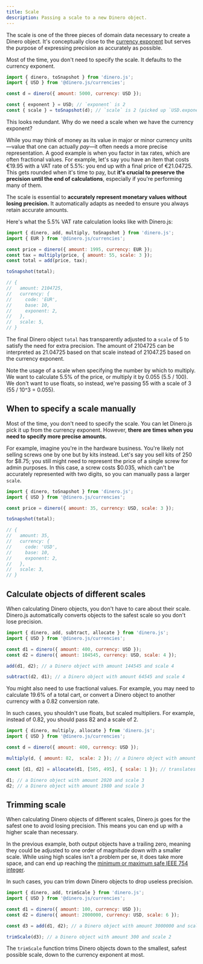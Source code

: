 ```yaml
---
title: Scale
description: Passing a scale to a new Dinero object.
---
```


The scale is one of the three pieces of domain data necessary to create a Dinero object. It's conceptually close to the [currency exponent](/docs/core-concepts/currency#currency-exponent) but serves the purpose of expressing precision as accurately as possible.

Most of the time, you don't need to specify the scale. It defaults to the currency exponent.

```js
import { dinero, toSnapshot } from 'dinero.js';
import { USD } from '@dinero.js/currencies';

const d = dinero({ amount: 5000, currency: USD });

const { exponent } = USD; // `exponent` is 2
const { scale } = toSnapshot(d); // `scale` is 2 (picked up `USD.exponent`)
```

This looks redundant. Why do we need a scale when we have the currency exponent?

While you may think of money as its value in major or minor currency units—value that one can actually *pay*—it often needs a more precise representation. A good example is when you factor in tax rates, which are often fractional values. For example, let's say you have an item that costs €19.95 with a VAT rate of 5.5%: you end up with a final price of €21.04725. This gets rounded when it's time to pay, but **it's crucial to preserve the precision until the end of calculations**, especially if you're performing many of them.

The scale is essential to **accurately represent monetary values without losing precision.** It automatically adapts as needed to ensure you always retain accurate amounts.

Here's what the 5.5% VAT rate calculation looks like with Dinero.js:

```js
import { dinero, add, multiply, toSnapshot } from 'dinero.js';
import { EUR } from '@dinero.js/currencies';

const price = dinero({ amount: 1995, currency: EUR });
const tax = multiply(price, { amount: 55, scale: 3 });
const total = add(price, tax);

toSnapshot(total);

// {
//   amount: 2104725,
//   currency: {
//     code: 'EUR',
//     base: 10,
//     exponent: 2,
//   },
//   scale: 5,
// }
```

The final Dinero object `total` has transparently adjusted to a `scale` of 5 to satisfy the need for extra precision. The amount of 2104725 can be interpreted as 21.04725 based on that scale instead of 21047.25 based on the currency exponent.

Note the usage of a scale when specifying the number by which to multiply. We want to calculate 5.5% of the price, or multiply it by 0.055 (5.5 / 100). We don't want to use floats, so instead, we're passing 55 with a scale of 3 (55 / 10^3 = 0.055).

## When to specify a scale manually

Most of the time, you don't need to specify the scale. You can let Dinero.js pick it up from the currency exponent. However, **there are times when you need to specify more precise amounts.**

For example, imagine you're in the hardware business. You're likely not selling screws one by one but by kits instead. Let's say you sell kits of 250 for $8.75; you still might need to represent the price of a single screw for admin purposes. In this case, a screw costs $0.035, which can't be accurately represented with two digits, so you can manually pass a larger `scale`.

```js
import { dinero, toSnapshot } from 'dinero.js';
import { USD } from '@dinero.js/currencies';

const price = dinero({ amount: 35, currency: USD, scale: 3 });

toSnapshot(total);

// {
//   amount: 35,
//   currency: {
//     code: 'USD',
//     base: 10,
//     exponent: 2,
//   },
//   scale: 3,
// }
```

## Calculate objects of different scales

When calculating Dinero objects, you don't have to care about their scale. Dinero.js automatically converts objects to the safest scale so you don't lose precision.

```js
import { dinero, add, subtract, allocate } from 'dinero.js';
import { USD } from '@dinero.js/currencies';

const d1 = dinero({ amount: 400, currency: USD });
const d2 = dinero({ amount: 104545, currency: USD, scale: 4 });

add(d1, d2); // a Dinero object with amount 144545 and scale 4

subtract(d2, d1); // a Dinero object with amount 64545 and scale 4
```

You might also need to use fractional values. For example, you may need to calculate 19.6% of a total cart, or convert a Dinero object to another currency with a 0.82 conversion rate.

In such cases, you shouldn't use floats, but scaled multipliers. For example, instead of 0.82, you should pass 82 and a scale of 2.

```js
import { dinero, multiply, allocate } from 'dinero.js';
import { USD } from '@dinero.js/currencies';

const d = dinero({ amount: 400, currency: USD });

multiply(d, { amount: 82,  scale: 2 }); // a Dinero object with amount 32800 and scale 4

const [d1, d2] = allocate(d1, [505, 495], { scale: 1 }); // translates to ratios 50.5 and 49.5

d1; // a Dinero object with amount 2020 and scale 3
d2; // a Dinero object with amount 1980 and scale 3
```

## Trimming scale

When calculating Dinero objects of different scales, Dinero.js goes for the safest one to avoid losing precision. This means you can end up with a higher scale than necessary.

In the previous example, both output objects have a trailing zero, meaning they could be adjusted to one order of magnitude down with a smaller scale. While using high scales isn't a problem per se, it does take more space, and can end up reaching the [minimum or maximum safe IEEE 754 integer](https://en.wikipedia.org/wiki/IEEE_754).

In such cases, you can trim down Dinero objects to drop useless precision.

```js
import { dinero, add, trimScale } from 'dinero.js';
import { USD } from '@dinero.js/currencies';

const d1 = dinero({ amount: 100, currency: USD });
const d2 = dinero({ amount: 2000000, currency: USD, scale: 6 });

const d3 = add(d1, d2); // a Dinero object with amount 3000000 and scale 6

trimScale(d3); // a Dinero object with amount 300 and scale 2
```

<Alert type="info">

The `trimScale` function trims Dinero objects down to the smallest, safest possible scale, down to the currency exponent at most.

</Alert>
